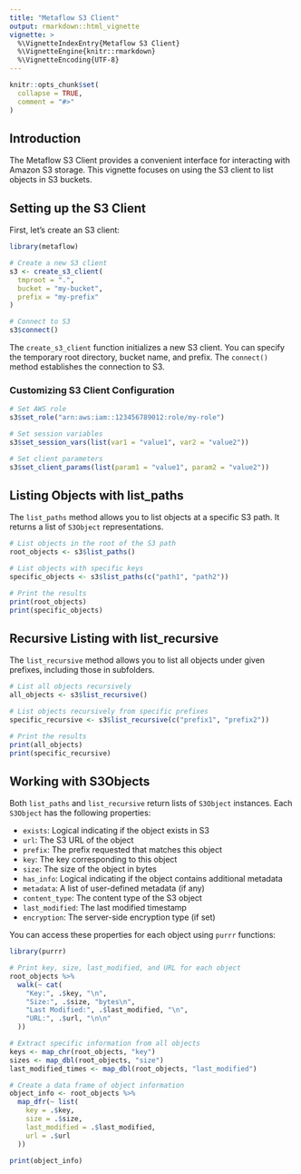 ```yaml
---
title: "Metaflow S3 Client"
output: rmarkdown::html_vignette
vignette: >
  %\VignetteIndexEntry{Metaflow S3 Client}
  %\VignetteEngine{knitr::rmarkdown}
  %\VignetteEncoding{UTF-8}
---
```


```r
knitr::opts_chunk$set(
  collapse = TRUE,
  comment = "#>"
)
```

## Introduction

The Metaflow S3 Client provides a convenient interface for interacting with Amazon S3 storage. This vignette focuses on using the S3 client to list objects in S3 buckets.

## Setting up the S3 Client

First, let's create an S3 client:

```r
library(metaflow)

# Create a new S3 client
s3 <- create_s3_client(
  tmproot = ".",
  bucket = "my-bucket",
  prefix = "my-prefix"
)

# Connect to S3
s3$connect()
```

The `create_s3_client` function initializes a new S3 client. You can specify the temporary root directory, bucket name, and prefix. The `connect()` method establishes the connection to S3.

### Customizing S3 Client Configuration

```r
# Set AWS role
s3$set_role("arn:aws:iam::123456789012:role/my-role")

# Set session variables
s3$set_session_vars(list(var1 = "value1", var2 = "value2"))

# Set client parameters
s3$set_client_params(list(param1 = "value1", param2 = "value2"))
```


## Listing Objects with list_paths

The `list_paths` method allows you to list objects at a specific S3 path. It returns a list of `S3Object` representations.

```r
# List objects in the root of the S3 path
root_objects <- s3$list_paths()

# List objects with specific keys
specific_objects <- s3$list_paths(c("path1", "path2"))

# Print the results
print(root_objects)
print(specific_objects)
```

## Recursive Listing with list_recursive

The `list_recursive` method allows you to list all objects under given prefixes, including those in subfolders.

```r
# List all objects recursively
all_objects <- s3$list_recursive()

# List objects recursively from specific prefixes
specific_recursive <- s3$list_recursive(c("prefix1", "prefix2"))

# Print the results
print(all_objects)
print(specific_recursive)
```

## Working with S3Objects

Both `list_paths` and `list_recursive` return lists of `S3Object` instances. Each `S3Object` has the following properties:

- `exists`: Logical indicating if the object exists in S3
- `url`: The S3 URL of the object
- `prefix`: The prefix requested that matches this object
- `key`: The key corresponding to this object
- `size`: The size of the object in bytes
- `has_info`: Logical indicating if the object contains additional metadata
- `metadata`: A list of user-defined metadata (if any)
- `content_type`: The content type of the S3 object
- `last_modified`: The last modified timestamp
- `encryption`: The server-side encryption type (if set)

You can access these properties for each object using `purrr` functions:

```r
library(purrr)

# Print key, size, last_modified, and URL for each object
root_objects %>%
  walk(~ cat(
    "Key:", .$key, "\n",
    "Size:", .$size, "bytes\n",
    "Last Modified:", .$last_modified, "\n",
    "URL:", .$url, "\n\n"
  ))

# Extract specific information from all objects
keys <- map_chr(root_objects, "key")
sizes <- map_dbl(root_objects, "size")
last_modified_times <- map_dbl(root_objects, "last_modified")

# Create a data frame of object information
object_info <- root_objects %>%
  map_dfr(~ list(
    key = .$key,
    size = .$size,
    last_modified = .$last_modified,
    url = .$url
  ))

print(object_info)
```

